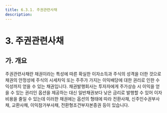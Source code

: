 ```yaml
---
title: 6.3.1. 주권관련사채
description:
---
```

# 3. 주권관련사채

## 가. 개요

주권관련사채란 채권이라는 특성에 따른 확실한 이자소득과 주식의 성격을 더한 것으로 채권의 안정성에 주식의 시세차익 또는 주주가 가지는 이익배당에 대한 권리로 인한 수익성까지 얻을 수 있는 채권입니다. 채권발행회사는 투자자에게 주가상승 시 이익을 얻을 수 있는 권리인 옵션을 제공하는 대신 일반채권보다 낮은 금리로 발행할 수 있어 이자비용을 줄일 수 있는데 이러한 채권에는 옵션의 형태에 따라 전환사채, 신주인수권부사채, 교환사채, 이익참가부사채, 전환형조건부자본증권 등이 있습니다. 

